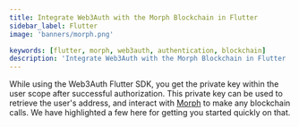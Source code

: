 ```yaml
---
title: Integrate Web3Auth with the Morph Blockchain in Flutter
sidebar_label: Flutter
image: 'banners/morph.png'

keywords: [flutter, morph, web3auth, authentication, blockchain]
description: 'Integrate Web3Auth with the Morph Blockchain in Flutter | Embedded Wallets'
---
```



<SEO
  title="Integrate Web3Auth with the Morph Blockchain in Flutter"
  description="Integrate Web3Auth with the Morph Blockchain in Flutter | Embedded Wallets"
  image="https://web3auth.io/docs/banners/morph.png"
  slug="/embedded-wallets/connect-blockchain/evm/morph/flutter"
/>

While using the Web3Auth Flutter SDK, you get the private key within the user scope after successful authorization. This private key can be used to retrieve the user's address, and interact with [Morph](https://www.morphl2.io/) to make any blockchain calls. We have highlighted a few here for getting you started quickly on that.

<EVMInteraction />
